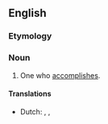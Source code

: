 ==English==

===Etymology===
{{suffix|en|accomplish|er|id2=agent noun}}

===Noun===
{{en-noun}}

# One who [[accomplish]]es.

====Translations====
{{trans-top|one who accomplishes}}
* Dutch: {{t+|nl|presteerder|m}}, {{t|nl|presteerster|f}}, {{t|nl|verwezenlijker}}
{{trans-mid}}
{{trans-bottom}}
